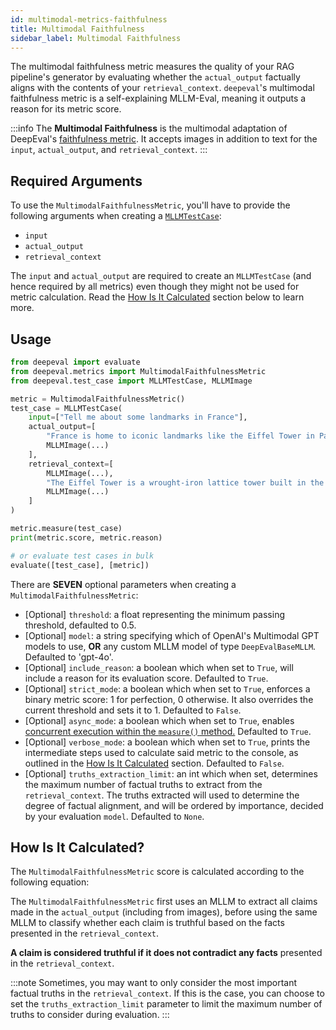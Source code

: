```yaml
---
id: multimodal-metrics-faithfulness
title: Multimodal Faithfulness
sidebar_label: Multimodal Faithfulness
---
```


<head>
  <link
    rel="canonical"
    href="https://deepeval.com/docs/multimodal-metrics-faithfulness"
  />
</head>


<MetricTagsDisplayer custom={true} multimodal={true} />

The multimodal faithfulness metric measures the quality of your RAG pipeline's generator by evaluating whether the `actual_output` factually aligns with the contents of your `retrieval_context`. `deepeval`'s multimodal faithfulness metric is a self-explaining MLLM-Eval, meaning it outputs a reason for its metric score.

:::info
The **Multimodal Faithfulness** is the multimodal adaptation of DeepEval's [faithfulness metric](/docs/metrics-faithfulness). It accepts images in addition to text for the `input`, `actual_output`, and `retrieval_context`.
:::

## Required Arguments

To use the `MultimodalFaithfulnessMetric`, you'll have to provide the following arguments when creating a [`MLLMTestCase`](/docs/evaluation-test-cases#mllm-test-case):

- `input`
- `actual_output`
- `retrieval_context`

The `input` and `actual_output` are required to create an `MLLMTestCase` (and hence required by all metrics) even though they might not be used for metric calculation. Read the [How Is It Calculated](#how-is-it-calculated) section below to learn more.

## Usage

```python
from deepeval import evaluate
from deepeval.metrics import MultimodalFaithfulnessMetric
from deepeval.test_case import MLLMTestCase, MLLMImage

metric = MultimodalFaithfulnessMetric()
test_case = MLLMTestCase(
    input=["Tell me about some landmarks in France"],
    actual_output=[
        "France is home to iconic landmarks like the Eiffel Tower in Paris.",
        MLLMImage(...)
    ],
    retrieval_context=[
        MLLMImage(...),
        "The Eiffel Tower is a wrought-iron lattice tower built in the late 19th century.",
        MLLMImage(...)
    ]
)

metric.measure(test_case)
print(metric.score, metric.reason)

# or evaluate test cases in bulk
evaluate([test_case], [metric])
```

There are **SEVEN** optional parameters when creating a `MultimodalFaithfulnessMetric`:

- [Optional] `threshold`: a float representing the minimum passing threshold, defaulted to 0.5.
- [Optional] `model`: a string specifying which of OpenAI's Multimodal GPT models to use, **OR** any custom MLLM model of type `DeepEvalBaseMLLM`. Defaulted to 'gpt-4o'.
- [Optional] `include_reason`: a boolean which when set to `True`, will include a reason for its evaluation score. Defaulted to `True`.
- [Optional] `strict_mode`: a boolean which when set to `True`, enforces a binary metric score: 1 for perfection, 0 otherwise. It also overrides the current threshold and sets it to 1. Defaulted to `False`.
- [Optional] `async_mode`: a boolean which when set to `True`, enables [concurrent execution within the `measure()` method.](/docs/metrics-introduction#measuring-metrics-in-async) Defaulted to `True`.
- [Optional] `verbose_mode`: a boolean which when set to `True`, prints the intermediate steps used to calculate said metric to the console, as outlined in the [How Is It Calculated](#how-is-it-calculated) section. Defaulted to `False`.
- [Optional] `truths_extraction_limit`: an int which when set, determines the maximum number of factual truths to extract from the `retrieval_context`. The truths extracted will used to determine the degree of factual alignment, and will be ordered by importance, decided by your evaluation `model`. Defaulted to `None`.

## How Is It Calculated?

The `MultimodalFaithfulnessMetric` score is calculated according to the following equation:

<Equation formula="\text{Multimodal Faithfulness} = \frac{\text{Number of Truthful Claims}}{\text{Total Number of Claims}}" />

The `MultimodalFaithfulnessMetric` first uses an MLLM to extract all claims made in the `actual_output` (including from images), before using the same MLLM to classify whether each claim is truthful based on the facts presented in the `retrieval_context`.

**A claim is considered truthful if it does not contradict any facts** presented in the `retrieval_context`.

:::note
Sometimes, you may want to only consider the most important factual truths in the `retrieval_context`. If this is the case, you can choose to set the `truths_extraction_limit` parameter to limit the maximum number of truths to consider during evaluation.
:::
